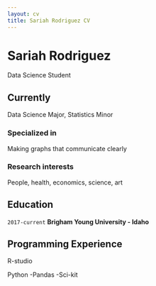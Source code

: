 ```yaml
---
layout: cv
title: Sariah Rodriguez CV
---
```

# Sariah Rodriguez
Data Science Student

<!-- <div id="webaddress">
<a href="isaac@applesdofall.org">isaac@applesdofall.org</a>
| <a href="http://en.wikipedia.org/wiki/Isaac_Newton">My wikipedia page</a>
</div> -->


## Currently

Data Science Major,
Statistics Minor

### Specialized in

Making graphs that communicate clearly

### Research interests

People, health, economics, science, art

## Education

`2017-current`
__Brigham Young University - Idaho__

<!-- `June 1661 - now`
__Trinity College, Cambridge__

- Sizar

`1667 - death`
__Trinity College, Cambridge__

- Fellow -->



<!-- ## Awards

`2012`
President, *Royal Society*, London, UK

Associate, *French Academy of Science*, Paris, France -->

## Programming Experience

R-studio

Python
    -Pandas
    -Sci-kit

<!-- ## Publications -->

<!-- A list is also available [online](http://scholar.google.co.uk/citations?user=LTOTl0YAAAAJ) -->

<!-- ### Journals

`1669`
Newton Sir I, De analysi per æquationes numero terminorum infinitas. 

`1669`
Lectiones opticæ.

etc. etc. etc. -->

<!-- ### Patents

`2012`
Infinitesimal calculus for solutions to physics problems, [SMBC](http://www.techdirt.com/articles/20121011/09312820678/if-patents-had-been-around-time-newton.shtml) patent 001 -->


<!-- ## Occupation -->

<!-- `1600`
__Royal Mint__, London -->

<!-- - Warden
- Minted coins -->

<!-- `1600`
__Lucasian professor of Mathematics__, Cambridge University -->



<!-- ### Footer

Last updated: July 2024 -->